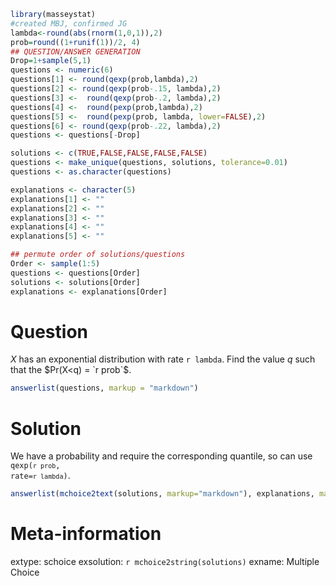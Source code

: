 ```r
library(masseystat)
#created MBJ, confirmed JG
lambda<-round(abs(rnorm(1,0,1)),2)
prob=round((1+runif(1))/2, 4)
## QUESTION/ANSWER GENERATION
Drop=1+sample(5,1)
questions <- numeric(6)
questions[1] <- round(qexp(prob,lambda),2)
questions[2] <- round(qexp(prob-.15, lambda),2)
questions[3] <-  round(qexp(prob-.2, lambda),2)
questions[4] <-  round(pexp(prob,lambda),2)
questions[5] <-  round(pexp(prob, lambda, lower=FALSE),2)
questions[6] <- round(qexp(prob-.22, lambda),2)
questions <- questions[-Drop]

solutions <- c(TRUE,FALSE,FALSE,FALSE,FALSE)
questions <- make_unique(questions, solutions, tolerance=0.01)
questions <- as.character(questions)

explanations <- character(5)
explanations[1] <- ""
explanations[2] <- ""
explanations[3] <- ""
explanations[4] <- ""
explanations[5] <- ""

## permute order of solutions/questions
Order <- sample(1:5)
questions <- questions[Order]
solutions <- solutions[Order]
explanations <- explanations[Order]  
```

Question
========

$X$ has an exponential distribution with rate `r lambda`.  Find the
value $q$ such that the $Pr(X<q) = `r prob`$.

```r
answerlist(questions, markup = "markdown")
```

Solution
========

We have a probability and require the corresponding quantile, so can use <code>qexp(`r prob`, rate=`r lambda`)</code>.

```r
answerlist(mchoice2text(solutions, markup="markdown"), explanations, markup = "markdown")
```

Meta-information
================

extype: schoice
exsolution: `r mchoice2string(solutions)`
exname: Multiple Choice
